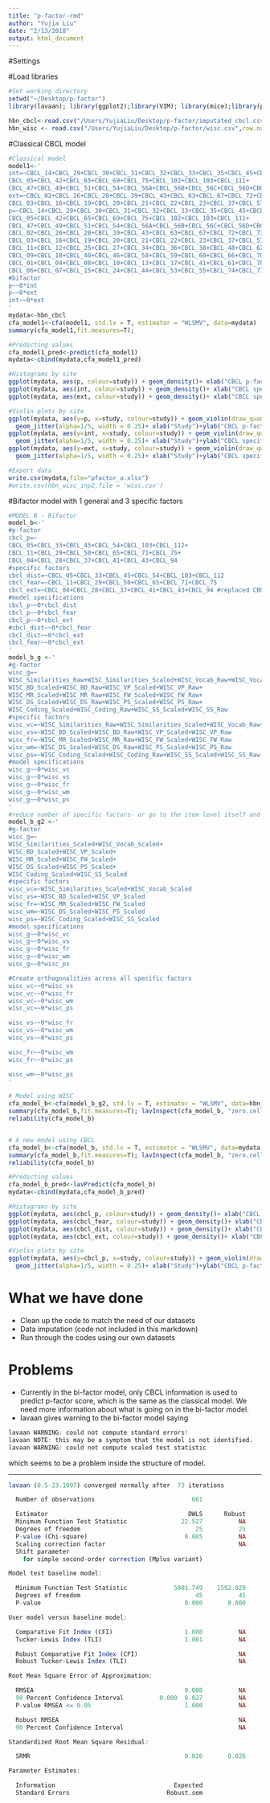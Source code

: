 ```yaml
---
title: "p-factor-rmd"
author: "Yujia Liu"
date: "2/13/2018"
output: html_document
---
```


#Settings



#Load libraries
```r
#Set working directory
setwd("~/Desktop/p-factor")
library(lavaan); library(ggplot2);library(VIM); library(mice);library(psych);library(semTools);
```

```r
hbn_cbcl<-read.csv("/Users/YujiaLiu/Desktop/p-factor/imputated_cbcl.csv",row.names = 1, header = TRUE, sep = ",");
hbn_wisc <- read.csv("/Users/YujiaLiu/Desktop/p-factor/wisc.csv",row.names = 1, header = TRUE, sep = ",");
```

#Classical CBCL model
```r

#Classical model
model1<-'
int=~CBCL_14+CBCL_29+CBCL_30+CBCL_31+CBCL_32+CBCL_33+CBCL_35+CBCL_45+CBCL_50+CBCL_52+CBCL_71+CBCL_91+CBCL_112+
CBCL_05+CBCL_42+CBCL_65+CBCL_69+CBCL_75+CBCL_102+CBCL_103+CBCL_111+
CBCL_47+CBCL_49+CBCL_51+CBCL_54+CBCL_56A+CBCL_56B+CBCL_56C+CBCL_56D+CBCL_56E+CBCL_56F+CBCL_56G
ext=~CBCL_02+CBCL_26+CBCL_28+CBCL_39+CBCL_43+CBCL_63+CBCL_67+CBCL_72+CBCL_73+CBCL_81+CBCL_82+CBCL_90+CBCL_96+CBCL_99+CBCL_101+CBCL_105+CBCL_106+
CBCL_03+CBCL_16+CBCL_19+CBCL_20+CBCL_21+CBCL_22+CBCL_23+CBCL_37+CBCL_57+CBCL_68+CBCL_86+CBCL_87+CBCL_88+CBCL_89+CBCL_94+CBCL_95+CBCL_97+CBCL_104
p=~CBCL_14+CBCL_29+CBCL_30+CBCL_31+CBCL_32+CBCL_33+CBCL_35+CBCL_45+CBCL_50+CBCL_52+CBCL_71+CBCL_91+CBCL_112+
CBCL_05+CBCL_42+CBCL_65+CBCL_69+CBCL_75+CBCL_102+CBCL_103+CBCL_111+
CBCL_47+CBCL_49+CBCL_51+CBCL_54+CBCL_56A+CBCL_56B+CBCL_56C+CBCL_56D+CBCL_56E+CBCL_56F+CBCL_56G+
CBCL_02+CBCL_26+CBCL_28+CBCL_39+CBCL_43+CBCL_63+CBCL_67+CBCL_72+CBCL_73+CBCL_81+CBCL_82+CBCL_90+CBCL_96+CBCL_99+CBCL_101+CBCL_105+CBCL_106+
CBCL_03+CBCL_16+CBCL_19+CBCL_20+CBCL_21+CBCL_22+CBCL_23+CBCL_37+CBCL_57+CBCL_68+CBCL_86+CBCL_87+CBCL_88+CBCL_89+CBCL_94+CBCL_95+CBCL_97+CBCL_104+
CBCL_11+CBCL_12+CBCL_25+CBCL_27+CBCL_34+CBCL_36+CBCL_38+CBCL_48+CBCL_62+CBCL_64+CBCL_79+
CBCL_09+CBCL_18+CBCL_40+CBCL_46+CBCL_58+CBCL_59+CBCL_60+CBCL_66+CBCL_70+CBCL_76+CBCL_83+CBCL_84+CBCL_85+CBCL_92+CBCL_100+
CBCL_01+CBCL_04+CBCL_08+CBCL_10+CBCL_13+CBCL_17+CBCL_41+CBCL_61+CBCL_78+CBCL_80+
CBCL_06+CBCL_07+CBCL_15+CBCL_24+CBCL_44+CBCL_53+CBCL_55+CBCL_74+CBCL_77+CBCL_93+CBCL_98+CBCL_107+CBCL_108+CBCL_109+CBCL_110
#bifactor
p~~0*int
p~~0*ext
int~~0*ext
'
mydata<-hbn_cbcl
cfa_model1<-cfa(model1, std.lv = T, estimator = "WLSMV", data=mydata)
summary(cfa_model1,fit.measures=T); 

#Predicting values
cfa_model1_pred<-predict(cfa_model1)
mydata<-cbind(mydata,cfa_model1_pred)

#Histograms by site
ggplot(mydata, aes(p, colour=study)) + geom_density()+ xlab("CBCL p-factor");
ggplot(mydata, aes(int, colour=study)) + geom_density()+ xlab("CBCL specific internalizing") 
ggplot(mydata, aes(ext, colour=study)) + geom_density()+ xlab("CBCL specific externalizing") 

#Violin plots by site
ggplot(mydata, aes(y=p, x=study, colour=study)) + geom_violin(draw_quantiles = c(0.25, 0.5, 0.75))+ 
  geom_jitter(alpha=1/5, width = 0.25)+ xlab("Study")+ylab("CBCL p-factor") 
ggplot(mydata, aes(y=int, x=study, colour=study)) + geom_violin(draw_quantiles = c(0.25, 0.5, 0.75))+ 
  geom_jitter(alpha=1/5, width = 0.25)+ xlab("Study")+ylab("CBCL specific internalizing") 
ggplot(mydata, aes(y=ext, x=study, colour=study)) + geom_violin(draw_quantiles = c(0.25, 0.5, 0.75))+ 
  geom_jitter(alpha=1/5, width = 0.25)+ xlab("Study")+ylab("CBCL specific externalizing") 

#Export data
write.csv(mydata,file="pfactor_a.xlsx")
#write.csv(hbn_wisc_inp2,file = 'wisc.csv')
```



#Bifactor model with 1 general and 3 specific factors
```r

#MODEL B - Bifactor
model_b<-'
#p-factor
cbcl_p=~
CBCL_05+CBCL_33+CBCL_45+CBCL_54+CBCL_103+CBCL_112+ 
CBCL_11+CBCL_29+CBCL_50+CBCL_65+CBCL_71+CBCL_75+
CBCL_04+CBCL_28+CBCL_37+CBCL_41+CBCL_43+CBCL_94
#specific factors
cbcl_dist=~CBCL_05+CBCL_33+CBCL_45+CBCL_54+CBCL_103+CBCL_112
cbcl_fear=~CBCL_11+CBCL_29+CBCL_50+CBCL_65+CBCL_71+CBCL_75
cbcl_ext=~CBCL_04+CBCL_28+CBCL_37+CBCL_41+CBCL_43+CBCL_94 #replaced CBCL_10 --> CBCL_04
#model specifications
cbcl_p~~0*cbcl_dist
cbcl_p~~0*cbcl_fear
cbcl_p~~0*cbcl_ext
#cbcl_dist~~0*cbcl_fear
cbcl_dist~~0*cbcl_ext
cbcl_fear~~0*cbcl_ext
'
model_b_g <-'
#g-factor
wisc_g=~
WISC_Similarities_Raw+WISC_Similarities_Scaled+WISC_Vocab_Raw+WISC_Vocab_Scaled+
WISC_BD_Scaled+WISC_BD_Raw+WISC_VP_Scaled+WISC_VP_Raw+
WISC_MR_Scaled+WISC_MR_Raw+WISC_FW_Scaled+WISC_FW_Raw+
WISC_DS_Scaled+WISC_DS_Raw+WISC_PS_Scaled+WISC_PS_Raw+
WISC_Coding_Scaled+WISC_Coding_Raw+WISC_SS_Scaled+WISC_SS_Raw
#specific factors
wisc_vc=~WISC_Similarities_Raw+WISC_Similarities_Scaled+WISC_Vocab_Raw+WISC_Vocab_Scaled
wisc_vs=~WISC_BD_Scaled+WISC_BD_Raw+WISC_VP_Scaled+WISC_VP_Raw
wisc_fr=~WISC_MR_Scaled+WISC_MR_Raw+WISC_FW_Scaled+WISC_FW_Raw
wisc_wm=~WISC_DS_Scaled+WISC_DS_Raw+WISC_PS_Scaled+WISC_PS_Raw
wisc_ps=~WISC_Coding_Scaled+WISC_Coding_Raw+WISC_SS_Scaled+WISC_SS_Raw
#model specifications
wisc_g~~0*wisc_vc
wisc_g~~0*wisc_vs
wisc_g~~0*wisc_fr
wisc_g~~0*wisc_wm
wisc_g~~0*wisc_ps
'
#reduce number of specific factors- or go to the item level itself and recompute.
model_b_g2 <-'
#g-factor
wisc_g=~
WISC_Similarities_Scaled+WISC_Vocab_Scaled+
WISC_BD_Scaled+WISC_VP_Scaled+
WISC_MR_Scaled+WISC_FW_Scaled+
WISC_DS_Scaled+WISC_PS_Scaled+
WISC_Coding_Scaled+WISC_SS_Scaled
#specific factors
wisc_vc=~WISC_Similarities_Scaled+WISC_Vocab_Scaled
wisc_vs=~WISC_BD_Scaled+WISC_VP_Scaled
wisc_fr=~WISC_MR_Scaled+WISC_FW_Scaled
wisc_wm=~WISC_DS_Scaled+WISC_PS_Scaled
wisc_ps=~WISC_Coding_Scaled+WISC_SS_Scaled
#model specifications
wisc_g~~0*wisc_vc
wisc_g~~0*wisc_vs
wisc_g~~0*wisc_fr
wisc_g~~0*wisc_wm
wisc_g~~0*wisc_ps

#Create orthogonalities across all specific factors
wisc_vc~~0*wisc_vs
wisc_vc~~0*wisc_fr
wisc_vc~~0*wisc_wm
wisc_vc~~0*wisc_ps

wisc_vs~~0*wisc_fr
wisc_vs~~0*wisc_wm
wisc_vs~~0*wisc_ps

wisc_fr~~0*wisc_wm
wisc_fr~~0*wisc_ps

wisc_wm~~0*wisc_ps
'

# Model using WISC
cfa_model_b<-cfa(model_b_g2, std.lv = T, estimator = "WLSMV", data=hbn_wisc)
summary(cfa_model_b,fit.measures=T); lavInspect(cfa_model_b, "zero.cell.tables");
reliability(cfa_model_b)


# A new model using CBCL
cfa_model_b<-cfa(model_b, std.lv = T, estimator = "WLSMV", data=mydata, group="study")
summary(cfa_model_b,fit.measures=T); lavInspect(cfa_model_b, "zero.cell.tables");
reliability(cfa_model_b)

#Predicting values
cfa_model_b_pred<-lavPredict(cfa_model_b)
mydata<-cbind(mydata,cfa_model_b_pred)

#Histograms by site
ggplot(mydata, aes(cbcl_p, colour=study)) + geom_density()+ xlab("CBCL p-factor")
ggplot(mydata, aes(cbcl_fear, colour=study)) + geom_density()+ xlab("CBCL specific fear") 
ggplot(mydata, aes(cbcl_dist, colour=study)) + geom_density()+ xlab("CBCL specific distress") 
ggplot(mydata, aes(cbcl_ext, colour=study)) + geom_density()+ xlab("CBCL specific externalizing") 

#Violin plots by site
ggplot(mydata, aes(y=cbcl_p, x=study, colour=study)) + geom_violin(draw_quantiles = c(0.25, 0.5, 0.75))+ 
  geom_jitter(alpha=1/5, width = 0.25)+ xlab("Study")+ylab("CBCL p-factor") 

```
# What we have done
- Clean up the code to match the need of our datasets
- Data imputation (code not included in this markdown)
- Run through the codes using our own datasets

# Problems
- Currently in the bi-factor model, only CBCL information is used to predict p-factor score, which is the same as the classical model. We need more information about what is going on in the bi-factor model.
- lavaan gives warning to the bi-factor model saying 
```r
lavaan WARNING: could not compute standard errors!
lavaan NOTE: this may be a symptom that the model is not identified.
lavaan WARNING: could not compute scaled test statistic
```
which seems to be a problem inside the structure of model.

----------------------------------------------------------------------
```r
lavaan (0.5-23.1097) converged normally after  73 iterations

  Number of observations                           661

  Estimator                                       DWLS      Robust
  Minimum Function Test Statistic               22.527          NA
  Degrees of freedom                                25          25
  P-value (Chi-square)                           0.605          NA
  Scaling correction factor                                     NA
  Shift parameter                                     
    for simple second-order correction (Mplus variant)

Model test baseline model:

  Minimum Function Test Statistic             5001.749    1592.829
  Degrees of freedom                                45          45
  P-value                                        0.000       0.000

User model versus baseline model:

  Comparative Fit Index (CFI)                    1.000          NA
  Tucker-Lewis Index (TLI)                       1.001          NA

  Robust Comparative Fit Index (CFI)                            NA
  Robust Tucker-Lewis Index (TLI)                               NA

Root Mean Square Error of Approximation:

  RMSEA                                          0.000          NA
  90 Percent Confidence Interval          0.000  0.027          NA     NA
  P-value RMSEA <= 0.05                          1.000          NA

  Robust RMSEA                                                  NA
  90 Percent Confidence Interval                                NA     NA

Standardized Root Mean Square Residual:

  SRMR                                           0.026       0.026

Parameter Estimates:

  Information                                 Expected
  Standard Errors                           Robust.sem
```
